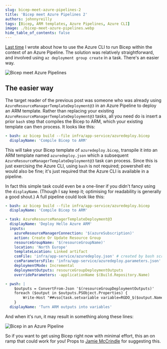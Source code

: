 ```yaml
---
slug: bicep-meet-azure-pipelines-2
title: 'Bicep meet Azure Pipelines 2'
authors: johnnyreilly
tags: [Bicep, ARM templates, Azure Pipelines, Azure CLI]
image: ./bicep-meet-azure-pipelines.webp
hide_table_of_contents: false
---
```


[Last time](../2021-03-20-bicep-meet-azure-pipelines/index.mdx) I wrote about how to use the Azure CLI to run Bicep within the context of an Azure Pipeline. The solution was relatively straightforward, and involved using `az deployment group create` in a task. There's an easier way.

![Bicep meet Azure Pipelines](bicep-meet-azure-pipelines.webp)

<!--truncate-->

## The easier way

The target reader of the previous post was someone who was already using `AzureResourceManagerTemplateDeployment@3` in an Azure Pipeline to deploy an ARM template. Rather than replacing your existing `AzureResourceManagerTemplateDeployment@3` tasks, all you need do is insert a prior `bash` step that compiles the Bicep to ARM, which your existing template can then process. It looks like this:

```yml
- bash: az bicep build --file infra/app-service/azuredeploy.bicep
  displayName: 'Compile Bicep to ARM'
```

This will take your Bicep template of `azuredeploy.bicep`, transpile it into an ARM template named `azuredeploy.json` which a subsequent `AzureResourceManagerTemplateDeployment@3` task can process. Since this is just exercising the Azure CLI, using `bash` is not required; powershell etc would also be fine; it's just required that the Azure CLI is available in a pipeline.

In fact this simple task could even be a one-liner if you didn't fancy using the `displayName`. (Though I say keep it; optimising for readability is generally a good shout.) A full pipeline could look like this:

```yml
- bash: az bicep build --file infra/app-service/azuredeploy.bicep
  displayName: 'Compile Bicep to ARM'

- task: AzureResourceManagerTemplateDeployment@3
  displayName: 'Deploy Hello Azure ARM'
  inputs:
    azureResourceManagerConnection: '$(azureSubscription)'
    action: Create Or Update Resource Group
    resourceGroupName: '$(resourceGroupName)'
    location: 'North Europe'
    templateLocation: Linked artifact
    csmFile: 'infra/app-service/azuredeploy.json' # created by bash script
    csmParametersFile: 'infra/app-service/azuredeploy.parameters.json'
    deploymentMode: Incremental
    deploymentOutputs: resourceGroupDeploymentOutputs
    overrideParameters: -applicationName $(Build.Repository.Name)

- pwsh: |
    $outputs = ConvertFrom-Json '$(resourceGroupDeploymentOutputs)'
    foreach ($output in $outputs.PSObject.Properties) {
        Write-Host "##vso[task.setvariable variable=RGDO_$($output.Name)]$($output.Value.value)"
    }
  displayName: 'Turn ARM outputs into variables'
```

And when it's run, it may result in something along these lines:

![Bicep in an Azure Pipeline](azure-pipeline-with-bicep.png)

So if you want to get using Bicep right now with minimal effort, this an on ramp that could work for you! Props to [Jamie McCrindle](https://twitter.com/foldr) for suggesting this.

